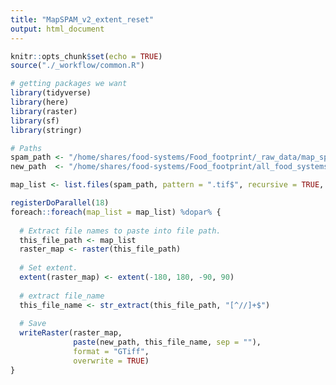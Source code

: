 ```yaml
---
title: "MapSPAM_v2_extent_reset"
output: html_document
---
```


```r
knitr::opts_chunk$set(echo = TRUE)
source("./_workflow/common.R")

# getting packages we want
library(tidyverse)
library(here)
library(raster)
library(sf)
library(stringr)

# Paths
spam_path <- "/home/shares/food-systems/Food_footprint/_raw_data/map_spam_crop_data/mapspam_2010v2.0"
new_path  <- "/home/shares/food-systems/Food_footprint/all_food_systems/dataprep/crop/farm/MapSPAM_correct_extent"

map_list <- list.files(spam_path, pattern = ".tif$", recursive = TRUE, full = TRUE)

registerDoParallel(18)
foreach::foreach(map_list = map_list) %dopar% {
   
  # Extract file names to paste into file path.
  this_file_path <- map_list
  raster_map <- raster(this_file_path)
  
  # Set extent.
  extent(raster_map) <- extent(-180, 180, -90, 90)
  
  # extract file_name
  this_file_name <- str_extract(this_file_path, "[^//]+$")
  
  # Save
  writeRaster(raster_map, 
              paste(new_path, this_file_name, sep = ""),
              format = "GTiff", 
              overwrite = TRUE)
}
```

